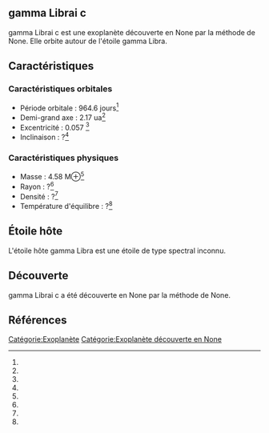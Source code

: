 == gamma Librai c ==

{{Infobox Exoplanète
| nom = gamma Librai c
| image = 
| légende = 
| étoile = gamma Libra
| constellation = 
| ascension_droite = 
| déclinaison = 
| distance = ?
| type_spectral = ?
| masse = 4.58 M⊕<ref></ref>
| rayon = ?<ref></ref>
| densité = ?<ref></ref>
| gravité = ?<ref></ref>
| température = ?<ref></ref>
| période = 964.6 j<ref></ref>
| demi_grand_axe = 2.17 ua<ref></ref>
| excentricité = 0.057 <ref></ref>
| inclinaison = ?<ref></ref>
| méthode_découverte = ?
| date_découverte = ?
| statut = Confirmée
}}

gamma Librai c est une exoplanète découverte en None par la méthode de None. Elle orbite autour de l'étoile gamma Libra.

== Caractéristiques ==

=== Caractéristiques orbitales ===
* Période orbitale : 964.6 jours<ref></ref>
* Demi-grand axe : 2.17 ua<ref></ref>
* Excentricité : 0.057 <ref></ref>
* Inclinaison : ?<ref></ref>

=== Caractéristiques physiques ===
* Masse : 4.58 M⊕<ref></ref>
* Rayon : ?<ref></ref>
* Densité : ?<ref></ref>
* Température d'équilibre : ?<ref></ref>

== Étoile hôte ==

{{Infobox Étoile
| nom = gamma Libra
| image = 
| légende = 
| constellation = 
| ascension_droite = 
| déclinaison = 
| distance = ?
| type_spectral = ?
| magnitude_absolue = 
| magnitude_apparente = 
| masse = ?<ref></ref>
| rayon = ?<ref></ref>
| température = ?<ref></ref>
| métallicité = ?<ref></ref>
| âge = ?<ref></ref>
}}

L'étoile hôte gamma Libra est une étoile de type spectral inconnu.

== Découverte ==

gamma Librai c a été découverte en None par la méthode de None.

== Références ==
<references />

[[Catégorie:Exoplanète]]
[[Catégorie:Exoplanète découverte en None]]
